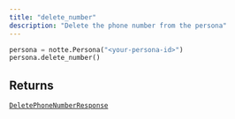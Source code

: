 ```yaml
---
title: "delete_number"
description: "Delete the phone number from the persona"
---
```




```python
persona = notte.Persona("<your-persona-id>")
persona.delete_number()
```


## Returns

[`DeletePhoneNumberResponse`](/sdk-reference/misc/deletephonenumberresponse)
